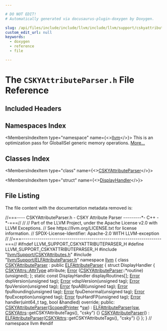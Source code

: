 ```yaml
---

# DO NOT EDIT!
# Automatically generated via docusaurus-plugin-doxygen by Doxygen.

slug: /api/files/include/include/llvm/include/llvm/support/cskyattributeparser-h
custom_edit_url: null
keywords:
  - doxygen
  - reference
  - file

---
```





# The `CSKYAttributeParser.h` File Reference

<DoxygenPage pluginConfig={pluginConfig}>



## Included Headers

<IncludesList>
<IncludesListItem
  filePath="llvm/Support/CSKYAttributes.h"
  permalink="/docs/api/files/include/include/llvm/include/llvm/support/cskyattributes-h"
  isLocal="true" />
<IncludesListItem
  filePath="llvm/Support/ELFAttributeParser.h"
  permalink="/docs/api/files/include/include/llvm/include/llvm/support/elfattributeparser-h"
  isLocal="true" />
</IncludesList>

## Namespaces Index

<MembersIndex>

<MembersIndexItem
  type="namespace"
  name={<><a href="/docs/api/namespaces/llvm">llvm</a></>}>
This is an optimization pass for GlobalISel generic memory operations. <a href="/docs/api/namespaces/llvm/#details">More...</a>
</MembersIndexItem>

</MembersIndex>

## Classes Index

<MembersIndex>

<MembersIndexItem
  type="class"
  name={<><a href="/docs/api/classes/llvm/cskyattributeparser">CSKYAttributeParser</a></>}>
</MembersIndexItem>

<MembersIndexItem
  type="struct"
  name={<><a href="/docs/api/structs/llvm/cskyattributeparser/displayhandler">DisplayHandler</a></>}>
</MembersIndexItem>

</MembersIndex>


## File Listing

The file content with the documentation metadata removed is:

<ProgramListing>

<Link id="l00001" /><CodeLine lineNumber="1"><Highlight kind="comment">//===---- CSKYAttributeParser.h - CSKY Attribute Parser ---------&#42;- C++ -&#42;-===//</Highlight><Highlight kind="normal"></Highlight></CodeLine>
<Link id="l00002" /><CodeLine lineNumber="2"><Highlight kind="normal"></Highlight><Highlight kind="comment">//</Highlight><Highlight kind="normal"></Highlight></CodeLine>
<Link id="l00003" /><CodeLine lineNumber="3"><Highlight kind="normal"></Highlight><Highlight kind="comment">// Part of the LLVM Project, under the Apache License v2.0 with LLVM Exceptions.</Highlight><Highlight kind="normal"></Highlight></CodeLine>
<Link id="l00004" /><CodeLine lineNumber="4"><Highlight kind="normal"></Highlight><Highlight kind="comment">// See https://llvm.org/LICENSE.txt for license information.</Highlight><Highlight kind="normal"></Highlight></CodeLine>
<Link id="l00005" /><CodeLine lineNumber="5"><Highlight kind="normal"></Highlight><Highlight kind="comment">// SPDX-License-Identifier: Apache-2.0 WITH LLVM-exception</Highlight><Highlight kind="normal"></Highlight></CodeLine>
<Link id="l00006" /><CodeLine lineNumber="6"><Highlight kind="normal"></Highlight><Highlight kind="comment">//</Highlight><Highlight kind="normal"></Highlight></CodeLine>
<Link id="l00007" /><CodeLine lineNumber="7"><Highlight kind="normal"></Highlight><Highlight kind="comment">//===----------------------------------------------------------------------===//</Highlight><Highlight kind="normal"></Highlight></CodeLine>
<Link id="l00008" /><CodeLine lineNumber="8"><Highlight kind="normal"></Highlight></CodeLine>
<Link id="l00009" /><CodeLine lineNumber="9"><Highlight kind="normal"></Highlight><Highlight kind="preprocessor">#ifndef LLVM&#95;SUPPORT&#95;CSKYATTRIBUTEPARSER&#95;H</Highlight><Highlight kind="normal"></Highlight></CodeLine>
<Link id="l00010" /><CodeLine lineNumber="10"><Highlight kind="normal"></Highlight><Highlight kind="preprocessor">#define LLVM&#95;SUPPORT&#95;CSKYATTRIBUTEPARSER&#95;H</Highlight><Highlight kind="normal"></Highlight></CodeLine>
<Link id="l00011" /><CodeLine lineNumber="11"><Highlight kind="normal"></Highlight></CodeLine>
<Link id="l00012" /><CodeLine lineNumber="12"><Highlight kind="normal"></Highlight><Highlight kind="preprocessor">#include &quot;<a href="/docs/api/files/include/include/llvm/include/llvm/support/cskyattributes-h">llvm/Support/CSKYAttributes.h</a>&quot;</Highlight><Highlight kind="normal"></Highlight></CodeLine>
<Link id="l00013" /><CodeLine lineNumber="13"><Highlight kind="normal"></Highlight><Highlight kind="preprocessor">#include &quot;<a href="/docs/api/files/include/include/llvm/include/llvm/support/elfattributeparser-h">llvm/Support/ELFAttributeParser.h</a>&quot;</Highlight><Highlight kind="normal"></Highlight></CodeLine>
<Link id="l00014" /><CodeLine lineNumber="14"><Highlight kind="normal"></Highlight></CodeLine>
<Link id="l00015" /><CodeLine lineNumber="15"><Highlight kind="normal"></Highlight><Highlight kind="keyword">namespace </Highlight><Highlight kind="normal"><a href="/docs/api/namespaces/llvm">llvm</a> &#123;</Highlight></CodeLine>
<Link id="l00016" /><CodeLine lineNumber="16" lineLink="/docs/api/classes/llvm/cskyattributeparser"><Highlight kind="normal"></Highlight><Highlight kind="keyword">class </Highlight><Highlight kind="normal"><a href="/docs/api/classes/llvm/cskyattributeparser/#a8874ef465443bdd1fd195925c79e63f1">CSKYAttributeParser</a> : </Highlight><Highlight kind="keyword">public</Highlight><Highlight kind="normal"> <a href="/docs/api/classes/llvm/elfattributeparser/#a4e104d3bf9f32e68ed3dacf1c6092931">ELFAttributeParser</a> &#123;</Highlight></CodeLine>
<Link id="l00017" /><CodeLine lineNumber="17"><Highlight kind="normal">  </Highlight><Highlight kind="keyword">struct </Highlight><Highlight kind="normal">DisplayHandler &#123;</Highlight></CodeLine>
<Link id="l00018" /><CodeLine lineNumber="18"><Highlight kind="normal">    <a href="/docs/api/namespaces/llvm/cskyattrs/#a488e3103afc8ef165ee97b8fd3399511">CSKYAttrs::AttrType</a> attribute;</Highlight></CodeLine>
<Link id="l00019" /><CodeLine lineNumber="19"><Highlight kind="normal">    <a href="/docs/api/namespaces/llvm/#ac226f3d2b9ca090171a8e0a8cb92c343a902b0d55fddef6f8d651fe1035b7d4bd">Error</a> (<a href="/docs/api/classes/llvm/cskyattributeparser/#a8874ef465443bdd1fd195925c79e63f1">CSKYAttributeParser</a>::&#42;routine)(unsigned);</Highlight></CodeLine>
<Link id="l00020" /><CodeLine lineNumber="20"><Highlight kind="normal">  &#125;;</Highlight></CodeLine>
<Link id="l00021" /><CodeLine lineNumber="21"><Highlight kind="normal">  </Highlight><Highlight kind="keyword">static</Highlight><Highlight kind="normal"> </Highlight><Highlight kind="keyword">const</Highlight><Highlight kind="normal"> DisplayHandler displayRoutines&#91;&#93;;</Highlight></CodeLine>
<Link id="l00022" /><CodeLine lineNumber="22"><Highlight kind="normal"></Highlight></CodeLine>
<Link id="l00023" /><CodeLine lineNumber="23"><Highlight kind="normal">  <a href="/docs/api/classes/llvm/error">Error</a> dspVersion(</Highlight><Highlight kind="keywordtype">unsigned</Highlight><Highlight kind="normal"> tag);</Highlight></CodeLine>
<Link id="l00024" /><CodeLine lineNumber="24"><Highlight kind="normal">  <a href="/docs/api/classes/llvm/error">Error</a> vdspVersion(</Highlight><Highlight kind="keywordtype">unsigned</Highlight><Highlight kind="normal"> tag);</Highlight></CodeLine>
<Link id="l00025" /><CodeLine lineNumber="25"><Highlight kind="normal">  <a href="/docs/api/classes/llvm/error">Error</a> fpuVersion(</Highlight><Highlight kind="keywordtype">unsigned</Highlight><Highlight kind="normal"> tag);</Highlight></CodeLine>
<Link id="l00026" /><CodeLine lineNumber="26"><Highlight kind="normal">  <a href="/docs/api/classes/llvm/error">Error</a> fpuABI(</Highlight><Highlight kind="keywordtype">unsigned</Highlight><Highlight kind="normal"> tag);</Highlight></CodeLine>
<Link id="l00027" /><CodeLine lineNumber="27"><Highlight kind="normal">  <a href="/docs/api/classes/llvm/error">Error</a> fpuRounding(</Highlight><Highlight kind="keywordtype">unsigned</Highlight><Highlight kind="normal"> tag);</Highlight></CodeLine>
<Link id="l00028" /><CodeLine lineNumber="28"><Highlight kind="normal">  <a href="/docs/api/classes/llvm/error">Error</a> fpuDenormal(</Highlight><Highlight kind="keywordtype">unsigned</Highlight><Highlight kind="normal"> tag);</Highlight></CodeLine>
<Link id="l00029" /><CodeLine lineNumber="29"><Highlight kind="normal">  <a href="/docs/api/classes/llvm/error">Error</a> fpuException(</Highlight><Highlight kind="keywordtype">unsigned</Highlight><Highlight kind="normal"> tag);</Highlight></CodeLine>
<Link id="l00030" /><CodeLine lineNumber="30"><Highlight kind="normal">  <a href="/docs/api/classes/llvm/error">Error</a> fpuHardFP(</Highlight><Highlight kind="keywordtype">unsigned</Highlight><Highlight kind="normal"> tag);</Highlight></CodeLine>
<Link id="l00031" /><CodeLine lineNumber="31"><Highlight kind="normal"></Highlight></CodeLine>
<Link id="l00032" /><CodeLine lineNumber="32"><Highlight kind="normal">  <a href="/docs/api/classes/llvm/error">Error</a> handler(uint64&#95;t tag, </Highlight><Highlight kind="keywordtype">bool</Highlight><Highlight kind="normal"> &amp;handled) </Highlight><Highlight kind="keyword">override</Highlight><Highlight kind="normal">;</Highlight></CodeLine>
<Link id="l00033" /><CodeLine lineNumber="33"><Highlight kind="normal"></Highlight></CodeLine>
<Link id="l00034" /><CodeLine lineNumber="34"><Highlight kind="normal"></Highlight><Highlight kind="keyword">public</Highlight><Highlight kind="normal">:</Highlight></CodeLine>
<Link id="l00035" /><CodeLine lineNumber="35" lineLink="/docs/api/classes/llvm/cskyattributeparser/#a8874ef465443bdd1fd195925c79e63f1"><Highlight kind="normal">  <a href="/docs/api/classes/llvm/cskyattributeparser/#a8874ef465443bdd1fd195925c79e63f1">CSKYAttributeParser</a>(<a href="/docs/api/classes/llvm/scopedprinter">ScopedPrinter</a> &#42;<a href="/docs/api/classes/llvm/elfattributeparser/#a967d07f3cace8ee5af66bff6585e03e7">sw</a>)</Highlight></CodeLine>
<Link id="l00036" /><CodeLine lineNumber="36"><Highlight kind="normal">      : <a href="/docs/api/classes/llvm/elfattributeparser/#a4e104d3bf9f32e68ed3dacf1c6092931">ELFAttributeParser</a>(<a href="/docs/api/classes/llvm/elfattributeparser/#a967d07f3cace8ee5af66bff6585e03e7">sw</a>, <a href="/docs/api/namespaces/llvm/cskyattrs">CSKYAttrs</a>::getCSKYAttributeTags(), </Highlight><Highlight kind="stringliteral">&quot;csky&quot;</Highlight><Highlight kind="normal">) &#123;&#125;</Highlight></CodeLine>
<Link id="l00037" /><CodeLine lineNumber="37" lineLink="/docs/api/classes/llvm/cskyattributeparser/#aad841970297b7647ffd84c5994d0a3ec"><Highlight kind="normal">  <a href="/docs/api/classes/llvm/cskyattributeparser/#aad841970297b7647ffd84c5994d0a3ec">CSKYAttributeParser</a>()</Highlight></CodeLine>
<Link id="l00038" /><CodeLine lineNumber="38"><Highlight kind="normal">      : <a href="/docs/api/classes/llvm/elfattributeparser/#a4e104d3bf9f32e68ed3dacf1c6092931">ELFAttributeParser</a>(<a href="/docs/api/namespaces/llvm/cskyattrs">CSKYAttrs</a>::getCSKYAttributeTags(), </Highlight><Highlight kind="stringliteral">&quot;csky&quot;</Highlight><Highlight kind="normal">) &#123;&#125;</Highlight></CodeLine>
<Link id="l00039" /><CodeLine lineNumber="39"><Highlight kind="normal">&#125;;</Highlight></CodeLine>
<Link id="l00040" /><CodeLine lineNumber="40"><Highlight kind="normal"></Highlight></CodeLine>
<Link id="l00041" /><CodeLine lineNumber="41"><Highlight kind="normal">&#125; </Highlight><Highlight kind="comment">// namespace llvm</Highlight><Highlight kind="normal"></Highlight></CodeLine>
<Link id="l00042" /><CodeLine lineNumber="42"><Highlight kind="normal"></Highlight></CodeLine>
<Link id="l00043" /><CodeLine lineNumber="43"><Highlight kind="normal"></Highlight><Highlight kind="preprocessor">#endif</Highlight></CodeLine>

</ProgramListing>

</DoxygenPage>
